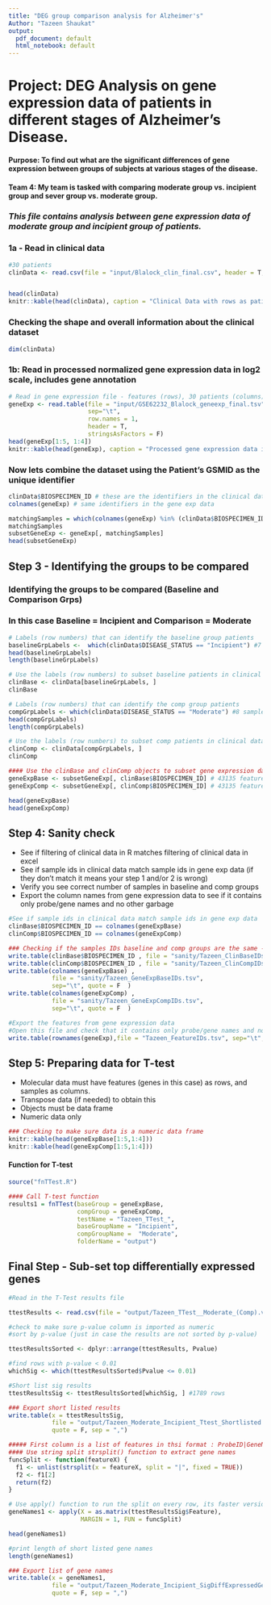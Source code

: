 ```yaml
---
title: "DEG group comparison analysis for Alzheimer's"
Author: "Tazeen Shaukat"
output:
  pdf_document: default
  html_notebook: default
---
```


# Project: DEG Analysis on gene expression data of patients in different stages of Alzheimer's Disease.

#### Purpose: To find out what are the significant differences of gene expression between groups of subjects at various stages of the disease.

#### Team 4: My team is tasked with comparing moderate group vs. incipient group and sever group vs. moderate group.

### *This file contains analysis between gene expression data of moderate group and incipient group of patients.*

### 1a - Read in clinical data

```r
#30 patients
clinData <- read.csv(file = "input/Blalock_clin_final.csv", header = T, stringsAsFactors = F, row.names = 1)


head(clinData)
knitr::kable(head(clinData), caption = "Clinical Data with rows as patients and attributes as columns")
```

### Checking the shape and overall information about the clinical dataset

```r
dim(clinData)

```

### 1b: Read in processed normalized gene expression data in log2 scale, includes gene annotation

```r

# Read in gene expression file - features (rows), 30 patients (columns)
geneExp <- read.table(file = "input/GSE62232_Blalock_geneexp_final.tsv",
                      sep="\t",
                      row.names = 1,
                      header = T, 
                      stringsAsFactors = F)
head(geneExp[1:5, 1:4])
knitr::kable(head(geneExp), caption = "Processed gene expression data in log2 scale with gene annotation")
```

### Now lets combine the dataset using the Patient's GSMID as the unique identifier

```r
clinData$BIOSPECIMEN_ID # these are the identifiers in the clinical data 
colnames(geneExp) # same identifiers in the gene exp data 

matchingSamples = which(colnames(geneExp) %in% (clinData$BIOSPECIMEN_ID)) # 30 patients 
matchingSamples
subsetGeneExp <- geneExp[, matchingSamples]
head(subsetGeneExp)
```

## Step 3 - Identifying the groups to be compared

### Identifying the groups to be compared (Baseline and Comparison Grps)

### In this case Baseline = Incipient and Comparison = Moderate

```r
# Labels (row numbers) that can identify the baseline group patients
baselineGrpLabels <-  which(clinData$DISEASE_STATUS == "Incipient") #7 samples
head(baselineGrpLabels)
length(baselineGrpLabels)

# Use the labels (row numbers) to subset baseline patients in clinical data file 
clinBase <- clinData[baselineGrpLabels, ]
clinBase

# Labels (row numbers) that can identify the comp group patients
compGrpLabels <- which(clinData$DISEASE_STATUS == "Moderate") #8 samples
head(compGrpLabels)
length(compGrpLabels)

# Use the labels (row numbers) to subset comp patients in clinical data file 
clinComp <- clinData[compGrpLabels, ]
clinComp

#### Use the clinBase and clinComp objects to subset gene expression data
geneExpBase <- subsetGeneExp[, clinBase$BIOSPECIMEN_ID] # 43135 feature (rows), 7 samples columns
geneExpComp <- subsetGeneExp[, clinComp$BIOSPECIMEN_ID] # 43135 feature (rows), 8 samples columns

head(geneExpBase)
head(geneExpComp)
```

## Step 4: Sanity check

-   See if filtering of clinical data in R matches filtering of clinical data in excel
-   See if sample ids in clinical data match sample ids in gene exp data (if they don't match it means your step 1 and/or 2 is wrong)
-   Verify you see correct number of samples in baseline and comp groups
-   Export the column names from gene expression data to see if it contains only probe/gene names and no other garbage

```r
#See if sample ids in clinical data match sample ids in gene exp data
clinBase$BIOSPECIMEN_ID == colnames(geneExpBase)
clinComp$BIOSPECIMEN_ID == colnames(geneExpComp)

### Checking if the samples IDs baseline and comp groups are the same ---- can put these in an excel to see if IDs match
write.table(clinBase$BIOSPECIMEN_ID , file = "sanity/Tazeen_ClinBaseIDs.tsv", sep="\t", quote = F  )
write.table(clinComp$BIOSPECIMEN_ID , file = "sanity/Tazeen_ClinCompIDs.tsv", sep="\t", quote = F  )
write.table(colnames(geneExpBase) , 
            file = "sanity/Tazeen_GeneExpBaseIDs.tsv", 
            sep="\t", quote = F  )
write.table(colnames(geneExpComp) , 
            file = "sanity/Tazeen_GeneExpCompIDs.tsv", 
            sep="\t", quote = F  )

#Export the features from gene expression data  
#Open this file and check that it contains only probe/gene names and no other garbage
write.table(rownames(geneExp),file = "Tazeen_FeatureIDs.tsv", sep="\t", quote = F  )
```

## Step 5: Preparing data for T-test

-   Molecular data must have features (genes in this case) as rows, and samples as columns.
-   Transpose data (if needed) to obtain this
-   Objects must be data frame
-   Numeric data only

```r
### Checking to make sure data is a numeric data frame
knitr::kable(head(geneExpBase[1:5,1:4]))
knitr::kable(head(geneExpComp[1:5,1:4]))
```

#### Function for T-test

```r
source("fnTTest.R")

#### Call T-test function
results1 = fnTTest(baseGroup = geneExpBase, 
                   compGroup = geneExpComp, 
                   testName = "Tazeen_TTest_", 
                   baseGroupName = "Incipient",
                   compGroupName =  "Moderate",
                   folderName = "output")
```

## Final Step - Sub-set top differentially expressed genes

```r
#Read in the T-Test results file

ttestResults <- read.csv(file = "output/Tazeen_TTest__Moderate_(Comp).vs._Incipient_(Base).TTest.csv")

#check to make sure p-value column is imported as numeric 
#sort by p-value (just in case the results are not sorted by p-value)

ttestResultsSorted <- dplyr::arrange(ttestResults, Pvalue)

#find rows with p-value < 0.01
whichSig <- which(ttestResultsSorted$Pvalue <= 0.01) 

#Short list sig results
ttestResultsSig <- ttestResultsSorted[whichSig, ] #1789 rows 

### Export short listed results
write.table(x = ttestResultsSig, 
            file = "output/Tazeen_Moderate_Incipient_Ttest_Shortlisted.csv", 
            quote = F, sep = ",")

##### First column is a list of features in thsi format : ProbeID|GeneName. 
#### Use string split strsplit() function to extract gene names
funcSplit <- function(featureX) {
  f1 <- unlist(strsplit(x = featureX, split = "|", fixed = TRUE))
  f2 <- f1[2]
  return(f2)
}

# Use apply() function to run the split on every row, its faster version of a loop
geneNames1 <- apply(X = as.matrix(ttestResultsSig$Feature), 
                    MARGIN = 1, FUN = funcSplit)

head(geneNames1)

#print length of short listed gene names
length(geneNames1)

### Export list of gene names
write.table(x = geneNames1, 
            file = "output/Tazeen_Moderate_Incipient_SigDiffExpressedGenes.csv", 
            quote = F, sep = ",")
```
